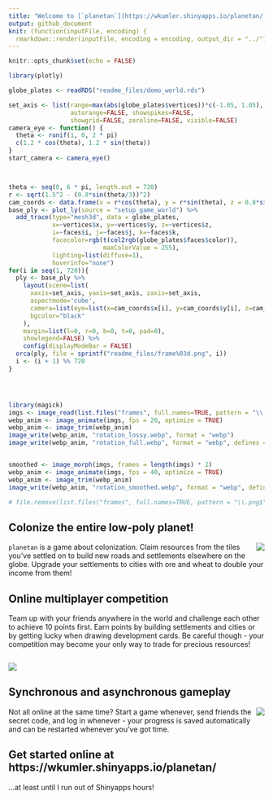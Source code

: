 ```yaml
---
title: "Welcome to [`planetan`](https://wkumler.shinyapps.io/planetan/)!"
output: github_document
knit: (function(inputFile, encoding) {
  rmarkdown::render(inputFile, encoding = encoding, output_dir = "../")})
---
```


```r
knitr::opts_chunk$set(echo = FALSE)
```

```r
library(plotly)

globe_plates <- readRDS("readme_files/demo_world.rds")

set_axis <- list(range=max(abs(globe_plates$vertices))*c(-1.05, 1.05),
                 autorange=FALSE, showspikes=FALSE,
                 showgrid=FALSE, zeroline=FALSE, visible=FALSE)
camera_eye <- function() {
  theta <- runif(1, 0, 2 * pi)
  c(1.2 * cos(theta), 1.2 * sin(theta))
}
start_camera <- camera_eye()



theta <- seq(0, 6 * pi, length.out = 720) 
r <- sqrt(1.5^2 - (0.8*sin(theta/3))^2)
cam_coords <- data.frame(x = r*cos(theta), y = r*sin(theta), z = 0.8*sin(theta/3))
base_ply <- plot_ly(source = "setup_game_world") %>%
  add_trace(type="mesh3d", data = globe_plates,
            x=~vertices$x, y=~vertices$y, z=~vertices$z,
            i=~faces$i, j=~faces$j, k=~faces$k,
            facecolor=rgb(t(col2rgb(globe_plates$faces$color)),
                          maxColorValue = 255),
            lighting=list(diffuse=1),
            hoverinfo="none")
for(i in seq(1, 720)){
  ply <- base_ply %>%
    layout(scene=list(
      xaxis=set_axis, yaxis=set_axis, zaxis=set_axis,
      aspectmode='cube',
      camera=list(eye=list(x=cam_coords$x[i], y=cam_coords$y[i], z=cam_coords$z[i])),
      bgcolor="black"
    ),
    margin=list(l=0, r=0, b=0, t=0, pad=0),
    showlegend=FALSE) %>%
    config(displayModeBar = FALSE)
  orca(ply, file = sprintf("readme_files/frame%03d.png", i))
  i <- (i + 1) %% 720
}




library(magick)
imgs <- image_read(list.files("frames", full.names=TRUE, pattern = "\\.png$"))
webp_anim <- image_animate(imgs, fps = 20, optimize = TRUE)
webp_anim <- image_trim(webp_anim)
image_write(webp_anim, "rotation_lossy.webp", format = "webp")
image_write(webp_anim, "rotation_full.webp", format = "webp", defines = c("webp:lossless"="true"))


smoothed <- image_morph(imgs, frames = length(imgs) * 2)
webp_anim <- image_animate(imgs, fps = 40, optimize = TRUE)
webp_anim <- image_trim(webp_anim)
image_write(webp_anim, "rotation_smoothed.webp", format = "webp", defines = c("webp:lossless"="true"))

# file.remove(list.files("frames", full.names=TRUE, pattern = "\\.png$"))
```

## Colonize the entire low-poly planet!

<img src="readme_files/rotation_lossy.webp" style="float: right; margin-left: 10px; max-width: 50%; height: auto;">

`planetan` is a game about colonization. Claim resources from the tiles you've settled on to build new roads and settlements elsewhere on the globe. Upgrade your settlements to cities with ore and wheat to double your income from them!

## Online multiplayer competition

Team up with your friends anywhere in the world and challenge each other to achieve 10 points first. Earn points by building settlements and cities or by getting lucky when drawing development cards. Be careful though - your competition may become your only way to trade for precious resources!

<div style="clear: both;"></div>

<img src="readme_files/gameplay_ss.png" style="height: auto;">

## Synchronous and asynchronous gameplay

<img src="readme_files/start_screenshot.png" style="float: right; max-width: 30%; height: auto;">

Not all online at the same time? Start a game whenever, send friends the secret code, and log in whenever - your progress is saved automatically and can be restarted whenever you've got time.

## Get started online at https://wkumler.shinyapps.io/planetan/

...at least until I run out of Shinyapps hours!
